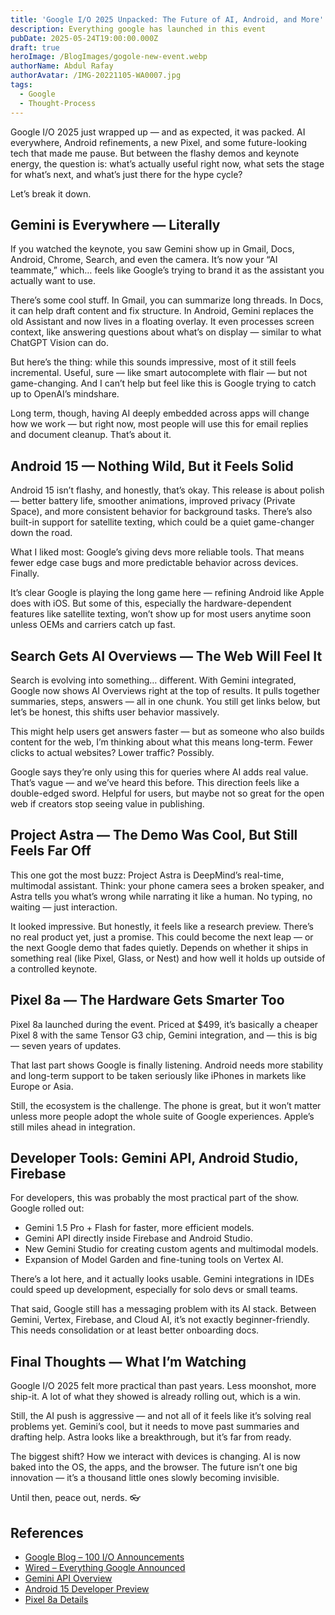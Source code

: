 ```yaml
---
title: 'Google I/O 2025 Unpacked: The Future of AI, Android, and More'
description: Everything google has launched in this event
pubDate: 2025-05-24T19:00:00.000Z
draft: true
heroImage: /BlogImages/gogole-new-event.webp
authorName: Abdul Rafay
authorAvatar: /IMG-20221105-WA0007.jpg
tags:
  - Google
  - Thought-Process
---
```


Google I/O 2025 just wrapped up — and as expected, it was packed. AI everywhere, Android refinements, a new Pixel, and some future-looking tech that made me pause. But between the flashy demos and keynote energy, the question is: what’s actually useful right now, what sets the stage for what’s next, and what’s just there for the hype cycle?

Let’s break it down.

## Gemini is Everywhere — Literally

If you watched the keynote, you saw Gemini show up in Gmail, Docs, Android, Chrome, Search, and even the camera. It’s now your “AI teammate,” which… feels like Google’s trying to brand it as the assistant you actually want to use.

There’s some cool stuff. In Gmail, you can summarize long threads. In Docs, it can help draft content and fix structure. In Android, Gemini replaces the old Assistant and now lives in a floating overlay. It even processes screen context, like answering questions about what’s on display — similar to what ChatGPT Vision can do.

But here’s the thing: while this sounds impressive, most of it still feels incremental. Useful, sure — like smart autocomplete with flair — but not game-changing. And I can’t help but feel like this is Google trying to catch up to OpenAI’s mindshare.

Long term, though, having AI deeply embedded across apps will change how we work — but right now, most people will use this for email replies and document cleanup. That’s about it.

## Android 15 — Nothing Wild, But it Feels Solid

Android 15 isn’t flashy, and honestly, that’s okay. This release is about polish — better battery life, smoother animations, improved privacy (Private Space), and more consistent behavior for background tasks. There’s also built-in support for satellite texting, which could be a quiet game-changer down the road.

What I liked most: Google’s giving devs more reliable tools. That means fewer edge case bugs and more predictable behavior across devices. Finally.

It’s clear Google is playing the long game here — refining Android like Apple does with iOS. But some of this, especially the hardware-dependent features like satellite texting, won’t show up for most users anytime soon unless OEMs and carriers catch up fast.

## Search Gets AI Overviews — The Web Will Feel It

Search is evolving into something… different. With Gemini integrated, Google now shows AI Overviews right at the top of results. It pulls together summaries, steps, answers — all in one chunk. You still get links below, but let’s be honest, this shifts user behavior massively.

This might help users get answers faster — but as someone who also builds content for the web, I’m thinking about what this means long-term. Fewer clicks to actual websites? Lower traffic? Possibly.

Google says they’re only using this for queries where AI adds real value. That’s vague — and we’ve heard this before. This direction feels like a double-edged sword. Helpful for users, but maybe not so great for the open web if creators stop seeing value in publishing.

## Project Astra — The Demo Was Cool, But Still Feels Far Off

This one got the most buzz: Project Astra is DeepMind’s real-time, multimodal assistant. Think: your phone camera sees a broken speaker, and Astra tells you what’s wrong while narrating it like a human. No typing, no waiting — just interaction.

It looked impressive. But honestly, it feels like a research preview. There’s no real product yet, just a promise. This could become the next leap — or the next Google demo that fades quietly. Depends on whether it ships in something real (like Pixel, Glass, or Nest) and how well it holds up outside of a controlled keynote.

## Pixel 8a — The Hardware Gets Smarter Too

Pixel 8a launched during the event. Priced at $499, it’s basically a cheaper Pixel 8 with the same Tensor G3 chip, Gemini integration, and — this is big — seven years of updates.

That last part shows Google is finally listening. Android needs more stability and long-term support to be taken seriously like iPhones in markets like Europe or Asia.

Still, the ecosystem is the challenge. The phone is great, but it won’t matter unless more people adopt the whole suite of Google experiences. Apple’s still miles ahead in integration.

## Developer Tools: Gemini API, Android Studio, Firebase

For developers, this was probably the most practical part of the show. Google rolled out:

* Gemini 1.5 Pro + Flash for faster, more efficient models.
* Gemini API directly inside Firebase and Android Studio.
* New Gemini Studio for creating custom agents and multimodal models.
* Expansion of Model Garden and fine-tuning tools on Vertex AI.

There’s a lot here, and it actually looks usable. Gemini integrations in IDEs could speed up development, especially for solo devs or small teams.

That said, Google still has a messaging problem with its AI stack. Between Gemini, Vertex, Firebase, and Cloud AI, it’s not exactly beginner-friendly. This needs consolidation or at least better onboarding docs.

## Final Thoughts — What I’m Watching

Google I/O 2025 felt more practical than past years. Less moonshot, more ship-it. A lot of what they showed is already rolling out, which is a win.

Still, the AI push is aggressive — and not all of it feels like it’s solving real problems yet. Gemini’s cool, but it needs to move past summaries and drafting help. Astra looks like a breakthrough, but it’s far from ready.

The biggest shift? How we interact with devices is changing. AI is now baked into the OS, the apps, and the browser. The future isn’t one big innovation — it’s a thousand little ones slowly becoming invisible.

Until then, peace out, nerds. 👓

## References

* [Google Blog – 100 I/O Announcements](https://blog.google/technology/ai/google-io-2025-all-our-announcements/)
* [Wired – Everything Google Announced](https://www.wired.com/story/everything-google-announced-at-io-2025)
* [Gemini API Overview](https://ai.google.dev/)
* [Android 15 Developer Preview](https://developer.android.com/about/versions/15)
* [Pixel 8a Details](https://store.google.com/product/pixel_8a)
